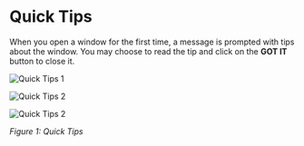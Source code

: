 # Quick Tips

When you open a window for the first time, a message is prompted with tips about the window. You may choose to read the tip and click on the **GOT IT** button to close it.

![Quick Tips 1](/quick-tips/quick-tips-1.png)

![Quick Tips 2](/quick-tips/quick-tips-2.png)

![Quick Tips 2](/quick-tips/quick-tips-2.png)

_Figure 1: Quick Tips_
